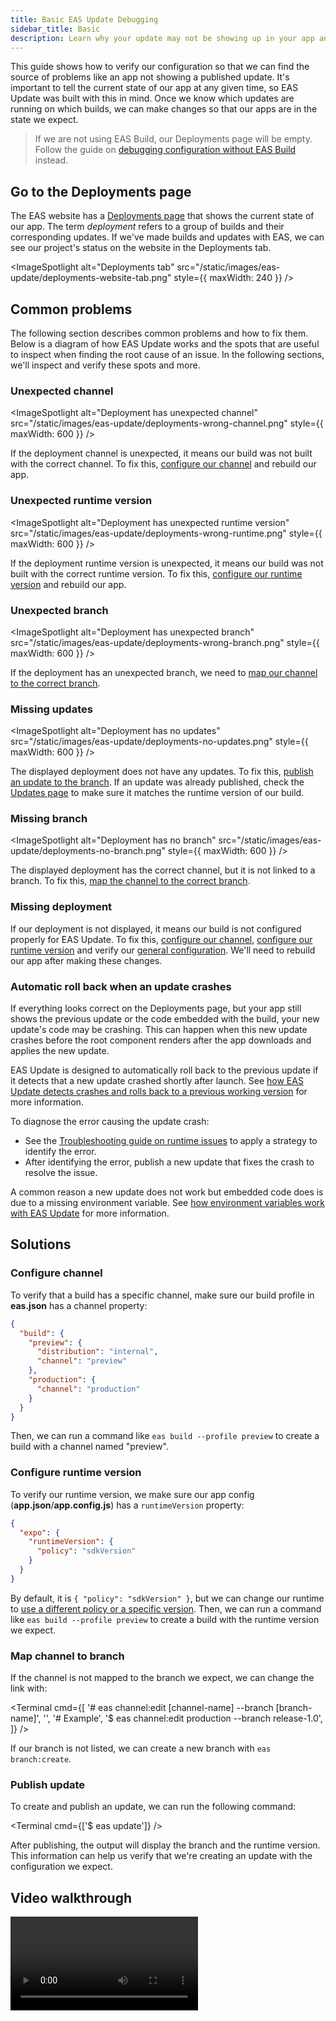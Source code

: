 ```yaml
---
title: Basic EAS Update Debugging
sidebar_title: Basic
description: Learn why your update may not be showing up in your app and how to fix it.
---
```



This guide shows how to verify our configuration so that we can find the source of problems like an app not showing a published update. It's important to tell the current state of our app at any given time, so EAS Update was built with this in mind. Once we know which updates are running on which builds, we can make changes so that our apps are in the state we expect.

> If we are not using EAS Build, our Deployments page will be empty. Follow the guide on [debugging configuration without EAS Build](/eas-update/debug-advanced/#configuration-without-eas-build) instead.

## Go to the Deployments page

The EAS website has a [Deployments page](https://expo.dev/accounts/[account]/projects/[project]/deployments) that shows the current state of our app. The term _deployment_ refers to a group of builds and their corresponding updates. If we've made builds and updates with EAS, we can see our project's status on the website in the Deployments tab.

<ImageSpotlight
  alt="Deployments tab"
  src="/static/images/eas-update/deployments-website-tab.png"
  style={{ maxWidth: 240 }}
/>

## Common problems

The following section describes common problems and how to fix them. Below is a diagram of how EAS Update works and the spots that are useful to inspect when finding the root cause of an issue. In the following sections, we'll inspect and verify these spots and more.

<ImageSpotlight alt="Map of debugging spots" src="/static/images/eas-update/debug-map.png" />

### Unexpected channel

<ImageSpotlight
  alt="Deployment has unexpected channel"
  src="/static/images/eas-update/deployments-wrong-channel.png"
  style={{ maxWidth: 600 }}
/>

If the deployment channel is unexpected, it means our build was not built with the correct channel. To fix this, [configure our channel](/#configure-channel) and rebuild our app.

### Unexpected runtime version

<ImageSpotlight
  alt="Deployment has unexpected runtime version"
  src="/static/images/eas-update/deployments-wrong-runtime.png"
  style={{ maxWidth: 600 }}
/>

If the deployment runtime version is unexpected, it means our build was not built with the correct runtime version. To fix this, [configure our runtime version](/#configure-runtime-version) and rebuild our app.

### Unexpected branch

<ImageSpotlight
  alt="Deployment has unexpected branch"
  src="/static/images/eas-update/deployments-wrong-branch.png"
  style={{ maxWidth: 600 }}
/>

If the deployment has an unexpected branch, we need to [map our channel to the correct branch](/#map-channel-to-branch).

### Missing updates

<ImageSpotlight
  alt="Deployment has no updates"
  src="/static/images/eas-update/deployments-no-updates.png"
  style={{ maxWidth: 600 }}
/>

The displayed deployment does not have any updates. To fix this, [publish an update to the branch](/#publish-update). If an update was already published, check the [Updates page](https://expo.dev/accounts/[account]/projects/[project]/updates) to make sure it matches the runtime version of our build.

### Missing branch

<ImageSpotlight
  alt="Deployment has no branch"
  src="/static/images/eas-update/deployments-no-branch.png"
  style={{ maxWidth: 600 }}
/>

The displayed deployment has the correct channel, but it is not linked to a branch. To fix this, [map the channel to the correct branch](/#map-channel-to-branch).

### Missing deployment

If our deployment is not displayed, it means our build is not configured properly for EAS Update. To fix this, [configure our channel](/#configure-channel), [configure our runtime version](/#configure-runtime-version) and verify our [general configuration](/eas-update/debug-advanced/#verifying-app-configuration). We'll need to rebuild our app after making these changes.

### Automatic roll back when an update crashes

If everything looks correct on the Deployments page, but your app still shows the previous update or the code embedded with the build, your new update's code may be crashing. This can happen when this new update crashes before the root component renders after the app downloads and applies the new update.

EAS Update is designed to automatically roll back to the previous update if it detects that a new update crashed shortly after launch. See [how EAS Update detects crashes and rolls back to a previous working version](/eas-update/error-recovery/#explaining-the-error-recovery-flow) for more information.

To diagnose the error causing the update crash:
- See the [Troubleshooting guide on runtime issues](/debugging/runtime-issues/) to apply a strategy to identify the error.
- After identifying the error, publish a new update that fixes the crash to resolve the issue.

A common reason a new update does not work but embedded code does is due to a missing environment variable. See [how environment variables work with EAS Update](/eas-update/environment-variables/) for more information.

## Solutions

### Configure channel

To verify that a build has a specific channel, make sure our build profile in **eas.json** has a channel property:

```json eas.json
{
  "build": {
    "preview": {
      "distribution": "internal",
      "channel": "preview"
    },
    "production": {
      "channel": "production"
    }
  }
}
```

Then, we can run a command like `eas build --profile preview` to create a build with a channel named "preview".

### Configure runtime version

To verify our runtime version, we make sure our app config (**app.json**/**app.config.js**) has a `runtimeVersion` property:

```json app.json
{
  "expo": {
    "runtimeVersion": {
      "policy": "sdkVersion"
    }
  }
}
```

By default, it is `{ "policy": "sdkVersion" }`, but we can change our runtime to [use a different policy or a specific version](/eas-update/runtime-versions). Then, we can run a command like `eas build --profile preview` to create a build with the runtime version we expect.

### Map channel to branch

If the channel is not mapped to the branch we expect, we can change the link with:

<Terminal
  cmd={[
    '# eas channel:edit [channel-name] --branch [branch-name]',
    '',
    '# Example',
    '$ eas channel:edit production --branch release-1.0',
  ]}
/>

If our branch is not listed, we can create a new branch with `eas branch:create`.

### Publish update

To create and publish an update, we can run the following command:

<Terminal cmd={['$ eas update']} />

After publishing, the output will display the branch and the runtime version. This information can help us verify that we're creating an update with the configuration we expect.

## Video walkthrough

<Video url="https://www.youtube.com/embed/m9PLTr3t3S4" />
